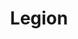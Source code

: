 ---
title: "Legion"
slug: "legion"
arcana: "Fool"

image: "./Legion.jpg"

phys: "resist"
gun: ""
fire: "resist"
ice: ""
elec: ""
wind: ""
psy: "resist"
nuke: ""
bless: "weak"
curse: "null"
---